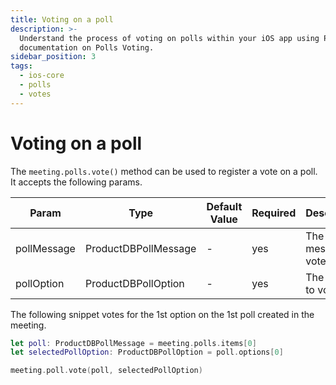 ```yaml
---
title: Voting on a poll
description: >-
  Understand the process of voting on polls within your iOS app using ProductDB's
  documentation on Polls Voting.
sidebar_position: 3
tags:
  - ios-core
  - polls
  - votes
---
```


# Voting on a poll

The `meeting.polls.vote()` method can be used to register a vote on a poll. It
accepts the following params.

| Param       | Type            | Default Value | Required | Description                  |
| ----------- | --------------- | ------------- | -------- | ---------------------------- |
| pollMessage | ProductDBPollMessage | -             | yes      | The poll message to vote on. |
| pollOption  | ProductDBPollOption  | -             | yes      | The option to vote for.      |

The following snippet votes for the 1st option on the 1st poll created in the
meeting.

```swift
let poll: ProductDBPollMessage = meeting.polls.items[0]
let selectedPollOption: ProductDBPollOption = poll.options[0]

meeting.poll.vote(poll, selectedPollOption)
```

